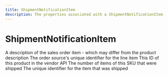 ```yaml
---
title: ShipmentNotificationItem
description: The properties associated with a ShipmentNotificationItem
---
```


ShipmentNotificationItem
===============================================


<Reference>
  <Field name="description" type="string" nullable={false}>
    <Description>
      A description of the sales order item - which may differ from the product description
    </Description>
  </Field>
  <Field name="line_item_id" type="string" nullable={true}>
    <Description>
      The order source's unique identifier for the line item
    </Description>
  </Field>
  <Field name="product_id" type="string" nullable={true}>
    <Description>
      This ID of this product in the vendor API
    </Description>
  </Field>
  <Field name="quantity" type="number" nullable={false}>
    <Description>
      The number of items of this SKU that were shipped
    </Description>
  </Field>
  <Field name="sku" type="string" nullable={true}>
    <Description>
      The unique identifier for the item that was shipped
    </Description>
  </Field>
</Reference>